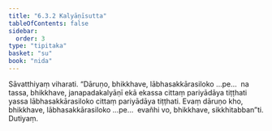 ```yaml
---
title: "6.3.2 Kalyāṇīsutta"
tableOfContents: false
sidebar:
  order: 3
type: "tipitaka"
basket: "su"
book: "nida"
---
```



<DynamicBreadcrumb />

<Division number="171" book="nida">

<Paragraph number="1062" book="nida">
Sāvatthiyaṃ viharati. “Dāruṇo, bhikkhave, lābhasakkārasiloko …pe…  na tassa, bhikkhave, janapadakalyāṇī ekā ekassa cittaṃ pariyādāya tiṭṭhati yassa lābhasakkārasiloko cittaṃ pariyādāya tiṭṭhati. Evaṃ dāruṇo kho, bhikkhave, lābhasakkārasiloko …pe…  evañhi vo, bhikkhave, sikkhitabban”ti.

</Paragraph>
</Division>

<Paragraph number="1063" type="center" book="nida">
Dutiyaṃ.
</Paragraph>